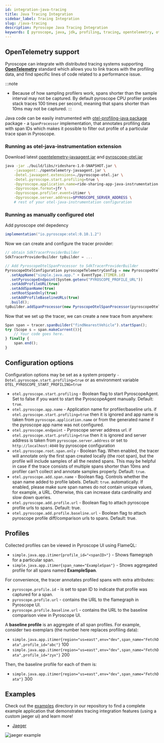 ```yaml
---
id: integration-java-tracing
title: Java Tracing Integration
sidebar_label: Tracing Integration
slug: /java-tracing
description: Pyroscope Java Tracing Integration
keywords: [ pyroscope, java, jdk, profiling, tracing, opentelemetry, otelpyroscope ]
---
```


## OpenTelemetry support

Pyroscope can integrate with distributed tracing systems supporting [**OpenTelemetry**](https://opentelemetry.io/docs/instrumentation/java/getting-started/) standard which allows you to
link traces with the profiling data, and find specific lines of code related to a performance issue.

:::note
 * Because of how sampling profilers work, spans shorter than the sample interval may not be captured. By default pyroscope CPU profiler probes stack traces 100 times per second, meaning that spans shorter than 10ms may not be captured.
:::

Java code can be easily instrumented with [otel-profiling-java package](https://github.com/pyroscope-io/otel-profiling-java) package -
a `SpanProcessor` implementation, that annotates profiling data with span IDs which makes it possible to filter
out profile of a particular trace span in Pyroscope.

### Running as otel-java-instrumentation extension
Download latest [opentelemetry-javaagent.jar](https://github.com/open-telemetry/opentelemetry-java-instrumentation/releases) and [pyroscope-otel.jar](https://repo1.maven.org/maven2/io/pyroscope/otel/)
```bash
java -jar ./build/libs/rideshare-1.0-SNAPSHOT.jar \
    -javaagent:./opentelemetry-javaagent.jar \
    -Dotel.javaagent.extensions=./pyroscope-otel.jar \
    -Dotel.pyroscope.start.profiling=true \
    -Dpyroscope.application.name=ride-sharing-app-java-instrumentation  \
    -Dpyroscope.format=jfr \
    -Dpyroscope.profiler.event=itimer \
    -Dpyroscope.server.address=$PYROSCOPE_SERVER_ADDRESS \
    # rest of your otel-java-instrumentation configuration
```

### Running as manually configured otel

Add pyroscope otel depedency
```java
implementation("io.pyroscope:otel:0.10.1.2")
```

Now we can create and configure the tracer provider:
```javascript
// obtain SdkTracerProviderBuilder
SdkTracerProviderBuilder tpBuilder = ...

// Add PyroscopeOtelSpanProcessor to SdkTracerProviderBuilder
PyroscopeOtelConfiguration pyroscopeTelemetryConfig = new PyroscopeOtelConfiguration.Builder()
  .setAppName("simple.java.app." + EventType.ITIMER.id)
  .setPyroscopeEndpoint(System.getenv("PYROSCOPE_PROFILE_URL"))
  .setAddProfileURL(true)
  .setAddSpanName(true)
  .setRootSpanOnly(true)
  .setAddProfileBaselineURLs(true)
  .build();
tpBuilder.addSpanProcessor(new PyroscopeOtelSpanProcessor(pyroscopeOtelConfig));
```


Now that we set up the tracer, we can create a new trace from anywhere:
```javascript
Span span = tracer.spanBuilder("findNearestVehicle").startSpan();
try (Scope s = span.makeCurrent()){
    // Your code goes here.
} finally {
    span.end();
}
```
## Configuration options

Configuration options may be set as a system property `-Dotel.pyroscope.start.profiling=true` or as environment variable `OTEL_PYROSCOPE_START_PROFILING=true`

- `otel.pyroscope.start.profiling` - Boolean flag to start PyroscopeAgent. Set to false if you want to start the PyroscopeAgent manually. Default: `true`.
- `otel.pyroscope.app.name` - Application name for profiler/baseline urls. if `otel.pyroscope.start.profiling=true` then it is ignored and app name is taken from `pyroscope.application.name` or from the generated name if the pyroscope app name was not configured.
- `otel.pyroscope.endpoint` - Pyroscope server address url. if `otel.pyroscope.start.profiling=true` then it is ignored and server address is taken from `pyroscope.server.address` or set to `http://localhost:4040` by pyroscope configuration
- `otel.pyroscope.root.span.only` - Boolean flag. When enabled, the tracer will annotate only the first span created locally
(the root span), but the profile will include samples of all the nested spans. This may be helpful in case if the trace
consists of multiple spans shorter than 10ms and profiler can't collect and annotate samples properly. Default: `true`.
- `otel.pyroscope.add.span.name` - Boolean flag. Controls whether the span name added to profile labels. Default: `true`.
automatically. If enabled, please make sure span names do not contain unique values, for example, a URL.  Otherwise, this can increase data cardinality and slow down queries.
- `otel.pyroscope.add.profile.url` - Boolean flag to attach pyroscope profile urls to spans. Default: true.
- `otel.pyroscope.add.profile.baseline.url` - Boolean flag to attach pyroscope profile diff/comparison urls to spans. Default: true.

## Profiles

Collected profiles can be viewed in Pyroscope UI using FlameQL:
- `simple.java.app.itimer{profile_id="<spanID>"}` - Shows flamegraph for a particular span.
- `simple.java.app.itimer{span_name="ExampleSpan"}` - Shows aggregated profile for all spans named **ExampleSpan**.

For convenience, the tracer annotates profiled spans with extra attributes:
- `pyroscope.profile.id` - is set to span ID to indicate that profile was captured for a span.
- `pyroscope.profile.url` - contains the URL to the flamegraph in Pyroscope UI.
- `pyroscope.profile.baseline.url` - contains the URL to the baseline comparison view in Pyroscope UI.

A **baseline profile** is an aggregate of all span profiles. For example, consider two exemplars (the number here
replaces profiling data):
- `simple.java.app.itimer{region="us=east",env="dev",span_name="FetchData",profile_id="abc"}` 100
- `simple.java.app.itimer{region="us=east",env="dev",span_name="FetchData",profile_id="zyx"}` 200

Then, the baseline profile for each of them is:
- `simple.java.app.itimer{region="us=east",env="dev",span_name="FetchData"}` 300

## Examples

Check out the [examples](https://github.com/pyroscope-io/pyroscope/tree/main/examples/tracing/jaeger/java/rideshare) directory in our repository to
find a complete example application that demonstrates tracing integration features (using a custom jaeger ui) and learn more!
 - [Jaeger](https://github.com/pyroscope-io/pyroscope/tree/main/examples/tracing/jaeger/)

![jaeger example](https://user-images.githubusercontent.com/23323466/186233918-2461cfb7-1ec5-4c21-8c19-a94bdcf5c269.png)
